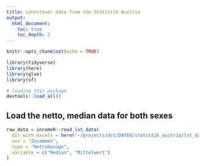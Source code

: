 ```yaml
---
title: Lohnsteuer data from the Statistik Austria
output:
  html_document:
    toc: true
    toc_depth: 2
---
```


```r
knitr::opts_chunk$set(echo = TRUE)
```


```r
library(tidyverse)
library(here)
library(glue)
library(sf)

# loading this package
devtools::load_all()
```



## Load the netto, median data for both sexes

```r
raw_data = incomeR::read_lst_data(
  dir_with_excels = here("~/projects/dst/DATEN/statistik_austria/lst_daten/"),
  sex = "Zusammen",
  type = "Nettobezüge",
  variable = c("Median", "Mittelwert")
)
```



